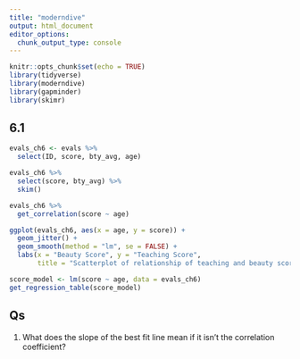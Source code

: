 ```yaml
---
title: "moderndive"
output: html_document
editor_options: 
  chunk_output_type: console
---
```


```r
knitr::opts_chunk$set(echo = TRUE)
library(tidyverse)
library(moderndive)
library(gapminder)
library(skimr)
```

## 6.1
```r
evals_ch6 <- evals %>%
  select(ID, score, bty_avg, age)

evals_ch6 %>%
  select(score, bty_avg) %>%
  skim()

evals_ch6 %>%
  get_correlation(score ~ age)

ggplot(evals_ch6, aes(x = age, y = score)) +
  geom_jitter() +
  geom_smooth(method = "lm", se = FALSE) +
  labs(x = "Beauty Score", y = "Teaching Score",
       title = "Scatterplot of relationship of teaching and beauty scores")
```


```r
score_model <- lm(score ~ age, data = evals_ch6)
get_regression_table(score_model)
```

## Qs
1. What does the slope of the best fit line mean if it isn't the correlation coefficient?
